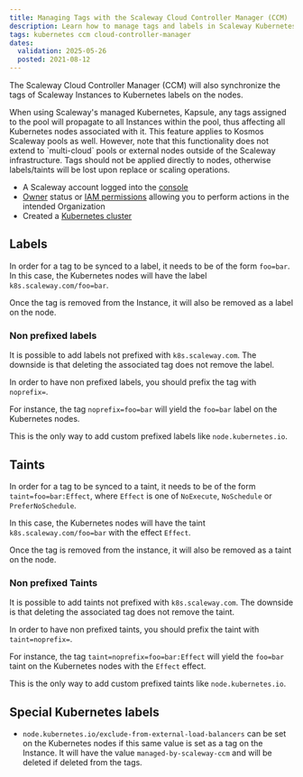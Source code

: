 ```yaml
---
title: Managing Tags with the Scaleway Cloud Controller Manager (CCM)
description: Learn how to manage tags and labels in Scaleway Kubernetes with the Cloud Controller Manager (CCM). Synchronize Scaleway Instance tags with Kubernetes labels and taints for efficient cluster management.
tags: kubernetes ccm cloud-controller-manager
dates:
  validation: 2025-05-26
  posted: 2021-08-12
---
```



The Scaleway Cloud Controller Manager (CCM) will also synchronize the tags of Scaleway Instances to Kubernetes labels on the nodes.

<Message type="note">
  When using Scaleway's managed Kubernetes, Kapsule, any tags assigned to the pool will propagate to all Instances within the pool, thus affecting all Kubernetes nodes associated with it.
  This feature applies to Kosmos Scaleway pools as well. However, note that this functionality does not extend to `multi-cloud` pools or external nodes outside of the Scaleway infrastructure.
</Message>
<Message type="important">
  Tags should not be applied directly to nodes, otherwise labels/taints will be lost upon replace or scaling operations.
</Message>



<Requirements />

- A Scaleway account logged into the [console](https://account.scaleway.com/?service=elements)
- [Owner](/iam/concepts/#owner) status or [IAM permissions](/iam/concepts/#permission) allowing you to perform actions in the intended Organization
- Created a [Kubernetes cluster](/kubernetes/how-to/create-cluster/)

## Labels

In order for a tag to be synced to a label, it needs to be of the form `foo=bar`.
In this case, the Kubernetes nodes will have the label `k8s.scaleway.com/foo=bar`.

Once the tag is removed from the Instance, it will also be removed as a label on the node.

### Non prefixed labels

It is possible to add labels not prefixed with `k8s.scaleway.com`. The downside is that deleting the associated tag does not remove the label.

In order to have non prefixed labels, you should prefix the tag with `noprefix=`.

For instance, the tag `noprefix=foo=bar` will yield the `foo=bar` label on the Kubernetes nodes.

This is the only way to add custom prefixed labels like `node.kubernetes.io`.

## Taints

In order for a tag to be synced to a taint, it needs to be of the form `taint=foo=bar:Effect`, where `Effect` is one of `NoExecute`, `NoSchedule` or `PreferNoSchedule`.

In this case, the Kubernetes nodes will have the taint `k8s.scaleway.com/foo=bar` with the effect `Effect`.

Once the tag is removed from the instance, it will also be removed as a taint on the node.

### Non prefixed Taints

It is possible to add taints not prefixed with `k8s.scaleway.com`. The downside is that deleting the associated tag does not remove the taint.

In order to have non prefixed taints, you should prefix the taint with `taint=noprefix=`.

For instance, the tag `taint=noprefix=foo=bar:Effect` will yield the `foo=bar` taint on the Kubernetes nodes with the `Effect` effect.

This is the only way to add custom prefixed taints like `node.kubernetes.io`.

## Special Kubernetes labels

- `node.kubernetes.io/exclude-from-external-load-balancers` can be set on the Kubernetes nodes if this same value is set as a tag on the Instance. It will have the value `managed-by-scaleway-ccm` and will be deleted if deleted from the tags.


